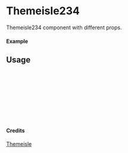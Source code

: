 
<Meta of={Themeisle234} title="Themeisle/Themeisle234" />

# Themeisle234

Themeisle234 component with different props.

#### Example

<Canvas of={Themeisle234.Primary} />

## Usage

```ts
import { Themeisle234 } from "yadl-ui";

const Example = () => {
  return (
      <Themeisle234 />
  );
};

export default Example;
```

#### Credits
[Themeisle](https://themeisle.com/illustrations/)
